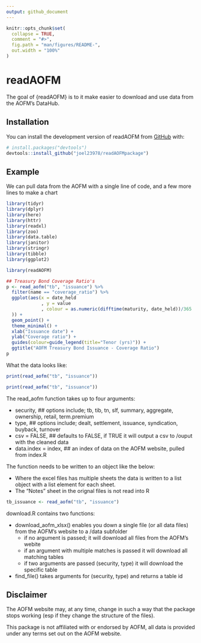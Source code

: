 ```yaml
---
output: github_document
---
```


<!-- README.md is generated from README.Rmd. Please edit that file -->

```r
knitr::opts_chunk$set(
  collapse = TRUE,
  comment = "#>",
  fig.path = "man/figures/README-",
  out.width = "100%"
)
```

# readAOFM

<!-- badges: start -->
<!-- badges: end -->

The goal of {readAOFM} is to it make easier to download and use data from the AOFM's DataHub.

## Installation

You can install the development version of readAOFM from [GitHub](https://github.com/) with:

``` r
# install.packages("devtools")
devtools::install_github("joel23978/readAOFMpackage")
```

## Example

We can pull data from the AOFM with a single line of code, and a few more lines to make a chart
```r
library(tidyr)
library(dplyr)
library(here)
library(httr)
library(readxl)
library(zoo)
library(data.table)
library(janitor)
library(stringr)
library(tibble)
library(ggplot2)

library(readAOFM)

## Treasury Bond Coverage Ratio's
p <- read_aofm("tb", "issuance") %>%
  filter(name == "coverage_ratio") %>%
  ggplot(aes(x = date_held
             , y = value
             , colour = as.numeric(difftime(maturity, date_held))/365
  )) +
  geom_point() +
  theme_minimal() +
  xlab("Issuance date") +
  ylab("Coverage ratio") +
  guides(colour=guide_legend(title="Tenor (yrs)")) +
  ggtitle("AOFM Treasury Bond Issuance - Coverage Ratio")
p

```


What the data looks like:


```r
print(read_aofm("tb", "issuance"))

```


```r

print(read_aofm("tb", "issuance"))

```

The read_aofm function takes up to four arguments:

- security, ## options include; tb, tib, tn, slf, summary, aggregate, ownership, retail, term.premium
- type, ## options include; dealt, settlement, issuance, syndication, buyback, turnover
- csv = FALSE, ## defaults to FALSE, if TRUE it will output a csv to /ouput with the cleaned data
- data.index = index, ## an index of data on the AOFM website, pulled from index.R

The function needs to be written to an object like the below:

- Where the excel files has multiple sheets the data is written to a list object with a list element for each sheet.
- The "Notes" sheet in the orignal files is not read into R

```r
tb_issuance <- read_aofm("tb", "issuance")

```



<!-- To see the index of files/arguments to pass, use: -->
<!-- ```{r} -->
<!-- browse_tables() -->
<!-- ``` -->


download.R contains two functions:

- download_aofm_xlsx() enables you down a single file (or all data files) from the AOFM's website to a /data subfolder
  - if no argument is passed; it will download all files from the AOFM's webite
  - if an argument with multiple matches is passed it will download all matching tables
  - if two arguments are passed (security, type) it will download the specific table
- find_file() takes arguments for (security, type) and returns a table id




## Disclaimer

The AOFM website may, at any time, change in such a way that the package stops working (esp if they change the structure of the files).

This package is not affiliated with or endorsed by AOFM, all data is provided under any terms set out on the AOFM website.
